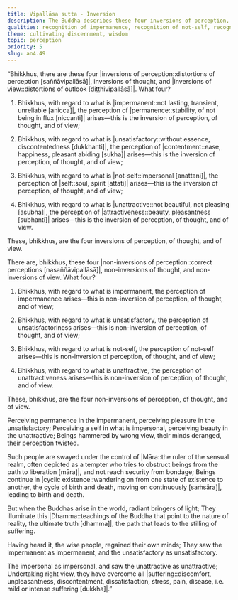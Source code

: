 ```yaml
---
title: Vipallāsa sutta - Inversion
description: The Buddha describes these four inversions of perception, thought, and view, and the four non-inversions. An uninstructed ordinary person perceives permanence in the impermanent, pleasure in the unsatisfactory, a self in what is impersonal, and beauty in the unattractive.
qualities: recognition of impermanence, recognition of not-self, recognition of unattractiveness, recognition of unsatisfactoriness, discontentment, discernment
theme: cultivating discernment, wisdom
topic: perception
priority: 5
slug: an4.49
---
```


“Bhikkhus, there are these four |inversions of perception::distortions of perception [saññāvipallāsā]|, inversions of thought, and |inversions of view::distortions of outlook [diṭṭhivipallāsā]|. What four?

1) Bhikkhus, with regard to what is |impermanent::not lasting, transient, unreliable [anicca]|, the perception of |permanence::stability, of not being in flux [niccanti]| arises—this is the inversion of perception, of thought, and of view;

2) Bhikkhus, with regard to what is |unsatisfactory::without essence, discontentedness [dukkhanti]|, the perception of |contentment::ease, happiness, pleasant abiding [sukha]| arises—this is the inversion of perception, of thought, and of view;

3) Bhikkhus, with regard to what is |not-self::impersonal [anattani]|, the perception of |self::soul, spirit [attāti]| arises—this is the inversion of perception, of thought, and of view;

4) Bhikkhus, with regard to what is |unattractive::not beautiful, not pleasing [asubha]|, the perception of |attractiveness::beauty, pleasantness [subhanti]| arises—this is the inversion of perception, of thought, and of view.

These, bhikkhus, are the four inversions of perception, of thought, and of view.

There are, bhikkhus, these four |non-inversions of perception::correct perceptions [nasaññāvipallāsā]|, non-inversions of thought, and non-inversions of view. What four?

1) Bhikkhus, with regard to what is impermanent, the perception of impermanence arises—this is non-inversion of perception, of thought, and of view;

2) Bhikkhus, with regard to what is unsatisfactory, the perception of unsatisfactoriness arises—this is non-inversion of perception, of thought, and of view;

3) Bhikkhus, with regard to what is not-self, the perception of not-self arises—this is non-inversion of perception, of thought, and of view;

4) Bhikkhus, with regard to what is unattractive, the perception of unattractiveness arises—this is non-inversion of perception, of thought, and of view.

These, bhikkhus, are the four non-inversions of perception, of thought, and of view.

Perceiving permanence in the impermanent,
perceiving pleasure in the unsatisfactory;
Perceiving a self in what is impersonal,
perceiving beauty in the unattractive;
Beings hammered by wrong view,
their minds deranged, their perception twisted.

Such people are swayed under the control of |Māra::the ruler of the sensual realm, often depicted as a tempter who tries to obstruct beings from the path to liberation [māra]|,
and not reach security from bondage;
Beings continue in |cyclic existence::wandering on from one state of existence to another, the cycle of birth and death, moving on continuously [saṁsāra]|,
leading to birth and death.

But when the Buddhas arise in the world,
radiant bringers of light;
They illuminate this |Dhamma::teachings of the Buddha that point to the nature of reality, the ultimate truth [dhamma]|,
the path that leads to the stilling of suffering.

Having heard it, the wise people,
regained their own minds;
They saw the impermanent as impermanent,
and the unsatisfactory as unsatisfactory.

The impersonal as impersonal,
and saw the unattractive as unattractive;
Undertaking right view,
they have overcome all |suffering::discomfort, unpleasantness, discontentment, dissatisfaction, stress, pain, disease, i.e. mild or intense suffering [dukkha]|.”
